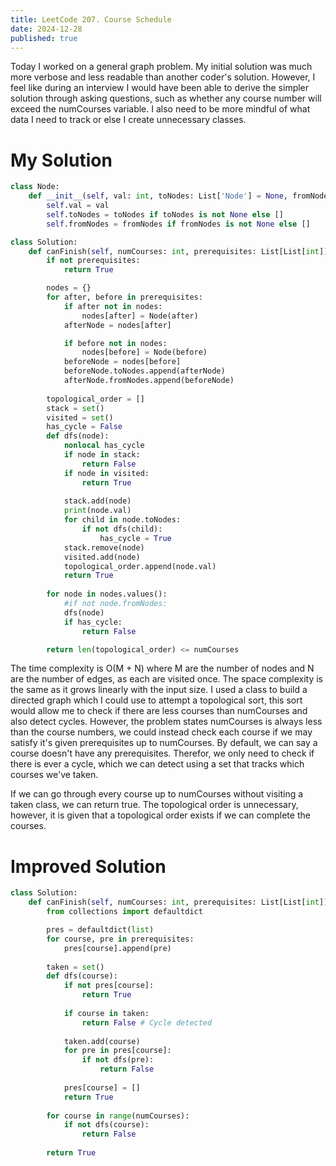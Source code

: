 ---
title: LeetCode 207. Course Schedule
date: 2024-12-28
published: true
---

Today I worked on a general graph problem. My initial solution was much more verbose and less readable than
another coder's solution. However, I feel like during an interview I would have been able to derive
the simpler solution through asking questions, such as whether any course number will exceed the numCourses variable.
I also need to be more mindful of what data I need to track or else I create unnecessary classes.

# My Solution
```python
class Node:
    def __init__(self, val: int, toNodes: List['Node'] = None, fromNodes: List['Node'] = None):
        self.val = val
        self.toNodes = toNodes if toNodes is not None else []
        self.fromNodes = fromNodes if fromNodes is not None else []

class Solution:
    def canFinish(self, numCourses: int, prerequisites: List[List[int]]) -> bool:
        if not prerequisites:
            return True

        nodes = {}
        for after, before in prerequisites:
            if after not in nodes:
                nodes[after] = Node(after)
            afterNode = nodes[after]

            if before not in nodes:
                nodes[before] = Node(before)
            beforeNode = nodes[before]
            beforeNode.toNodes.append(afterNode)
            afterNode.fromNodes.append(beforeNode)
        
        topological_order = []
        stack = set()
        visited = set()
        has_cycle = False
        def dfs(node):
            nonlocal has_cycle
            if node in stack:
                return False
            if node in visited:
                return True
            
            stack.add(node)
            print(node.val)
            for child in node.toNodes:
                if not dfs(child):
                    has_cycle = True
            stack.remove(node)
            visited.add(node)
            topological_order.append(node.val)
            return True
        
        for node in nodes.values():
            #if not node.fromNodes:
            dfs(node)
            if has_cycle:
                return False

        return len(topological_order) <= numCourses
```
The time complexity is O(M + N) where M are the number of nodes and N are the number of edges, as each are visited once. The space complexity is the same as it grows linearly with the input size.
I used a class to build a directed graph which I could use to attempt a topological sort,
this sort would allow me to check if there are less courses than numCourses and also detect cycles.
However, the problem states numCourses is always less than the course numbers, we could instead
check each course if we may satisfy it's given prerequisites up to numCourses.
By default, we can say a course doesn't have any prerequisites. Therefor, we only
need to check if there is ever a cycle, which we can detect using a set that tracks 
which courses we've taken.

If we can go through every course up to numCourses without visiting a taken class,
we can return true. The topological order is unnecessary, however, it is given that 
a topological order exists if we can complete the courses.
# Improved Solution
```python
class Solution:
    def canFinish(self, numCourses: int, prerequisites: List[List[int]]) -> bool:
        from collections import defaultdict

        pres = defaultdict(list)
        for course, pre in prerequisites:
            pres[course].append(pre)
        
        taken = set()
        def dfs(course):
            if not pres[course]:
                return True
            
            if course in taken:
                return False # Cycle detected
            
            taken.add(course)
            for pre in pres[course]:
                if not dfs(pre):
                    return False
            
            pres[course] = []
            return True
        
        for course in range(numCourses):
            if not dfs(course):
                return False
        
        return True
```